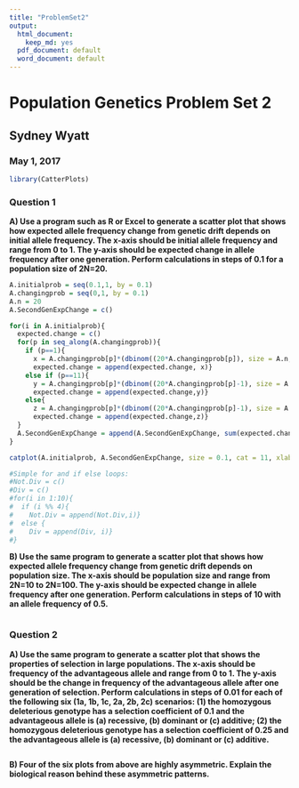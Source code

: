 ```yaml
---
title: "ProblemSet2"
output:
  html_document: 
    keep_md: yes
  pdf_document: default
  word_document: default
---
```

# Population Genetics Problem Set 2  
## Sydney Wyatt  
### May 1, 2017  
```r
library(CatterPlots)
```

### Question 1

**A) Use a program such as R or Excel to generate a scatter plot that shows how expected allele frequency change from genetic drift depends on initial allele frequency. The x-axis should be initial allele frequency and range from 0 to 1. The y-axis should be expected change in allele frequency after one generation. Perform calculations in steps of 0.1 for a population size of 2N=20.**  
```r
A.initialprob = seq(0.1,1, by = 0.1)
A.changingprob = seq(0,1, by = 0.1)
A.n = 20
A.SecondGenExpChange = c()

for(i in A.initialprob){
  expected.change = c()
  for(p in seq_along(A.changingprob)){
    if (p==1){
      x = A.changingprob[p]*(dbinom((20*A.changingprob[p]), size = A.n, prob = i) + dbinom((20*A.changingprob[p]+1), size = A.n, prob = i))
      expected.change = append(expected.change, x)}
    else if (p==11){
      y = A.changingprob[p]*(dbinom((20*A.changingprob[p]-1), size = A.n, prob = i) + dbinom((20*A.changingprob[p]), size = A.n, prob = i))
      expected.change = append(expected.change,y)}
    else{
      z = A.changingprob[p]*(dbinom((20*A.changingprob[p]-1), size = A.n, prob = i) + dbinom((20*A.changingprob[p]+1), size = A.n, prob = i))  
      expected.change = append(expected.change,z)}
  }
  A.SecondGenExpChange = append(A.SecondGenExpChange, sum(expected.change))
}

catplot(A.initialprob, A.SecondGenExpChange, size = 0.1, cat = 11, xlab = "Initial Allele Frequency", ylab = "New Allele Frequency", main = "Expected Change in Allele Frequency After One Generation")

#Simple for and if else loops:
#Not.Div = c()
#Div = c()
#for(i in 1:10){
#  if (i %% 4){
#    Not.Div = append(Not.Div,i)}
#  else {
#    Div = append(Div, i)}
#}
```


**B) Use the same program to generate a scatter plot that shows how expected allele frequency change from genetic drift depends on population size. The x-axis should be population size and range from 2N=10 to 2N=100. The y-axis should be expected change in allele frequency after one generation. Perform calculations in steps of 10 with an allele frequency of 0.5.**  
```r

```


### Question 2  

**A) Use the same program to generate a scatter plot that shows the properties of selection in large populations. The x-axis should be frequency of the advantageous allele and range from 0 to 1. The y-axis should be the change in frequency of the advantageous allele after one generation of selection. Perform calculations in steps of 0.01 for each of the following six (1a, 1b, 1c, 2a, 2b, 2c) scenarios: (1) the homozygous deleterious genotype has a selection coefficient of 0.1 and the advantageous allele is (a) recessive, (b) dominant or (c) additive; (2) the homozygous deleterious genotype has a selection coefficient of 0.25 and the advantageous allele is (a) recessive, (b) dominant or (c) additive.**  
```r

```


**B) Four of the six plots from above are highly asymmetric. Explain the biological reason behind these asymmetric patterns.**  
```r

```

